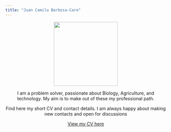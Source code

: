 ```yaml
---
title: "Juan Camilo Barbosa-Caro"
---
```



<center>
![](images/FOTO.png){width=200}

I am a problem solver, passionate about Biology, Agriculture, and technology.
My aim is to make out of these my professional path. 

Find here my short CV and contact details.
I am always happy about making new contacts and open for discussions


[View my CV here](images/CV.complete.pdf)
</center>



